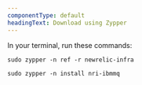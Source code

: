```yaml
---
componentType: default
headingText: Download using Zypper
---
```


In your terminal, run these commands:

```shell
sudo zypper -n ref -r newrelic-infra
```

```shell
sudo zypper -n install nri-ibmmq
```
